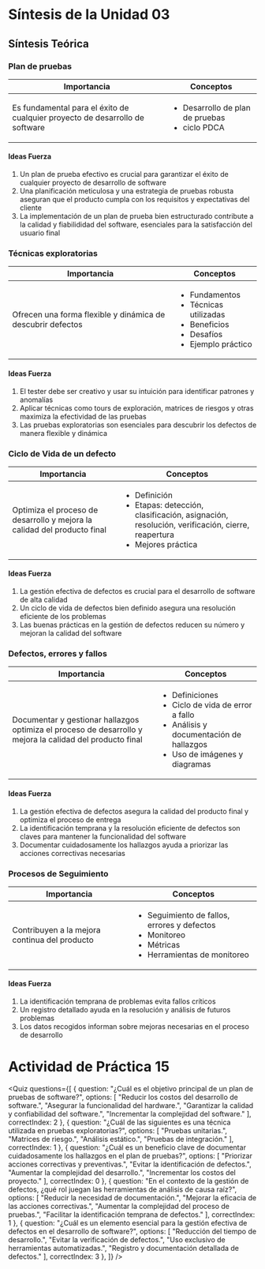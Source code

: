 
# Síntesis de la Unidad 03

## Síntesis Teórica

### Plan de pruebas

<table>
	<thead>
		<tr>
			<th>Importancia</th>
			<th>Conceptos</th>
		</tr>
	</thead>
	<tbody>
		<tr>
			<td>Es fundamental para el éxito de cualquier proyecto de desarrollo de software</td>
			<td>
                <ul>
                    <li>Desarrollo de plan de pruebas</li>
                    <li>ciclo PDCA</li>
                </ul>
            </td>
		</tr>
	</tbody>
</table>

#### Ideas Fuerza
1. Un plan de prueba efectivo es crucial para garantizar el éxito de cualquier proyecto de desarrollo de software
2. Una planificación meticulosa y una estrategia de pruebas robusta aseguran que el producto cumpla con los requisitos y expectativas del cliente
3. La implementación de un plan de prueba bien estructurado contribute a la calidad y fiabilididad del software, esenciales para la satisfacción del usuario final

### Técnicas exploratorias

<table>
	<thead>
		<tr>
			<th>Importancia</th>
			<th>Conceptos</th>
		</tr>
	</thead>
	<tbody>
		<tr>
			<td>Ofrecen una forma flexible y dinámica de descubrir defectos</td>
			<td>
                <ul>
                    <li>Fundamentos</li>
                    <li>Técnicas utilizadas</li>
                    <li>Beneficios</li>
                    <li>Desafíos</li>
                    <li>Ejemplo práctico</li>
                </ul>
            </td>
		</tr>
	</tbody>
</table>

#### Ideas Fuerza
1. El tester debe ser creativo y usar su intuición para identificar patrones y anomalías
2. Aplicar técnicas como tours de exploración, matrices de riesgos y otras maximiza la efectividad de las pruebas
3. Las pruebas exploratorias son esenciales para descubrir los defectos de manera flexible y dinámica

### Ciclo de Vida de un defecto

<table>
	<thead>
		<tr>
			<th>Importancia</th>
			<th>Conceptos</th>
		</tr>
	</thead>
	<tbody>
		<tr>
			<td>Optimiza el proceso de desarrollo y mejora la calidad del producto final</td>
			<td>
                <ul>
                    <li>Definición</li>
                    <li>Etapas: detección, clasificación, asignación, resolución, verificación, cierre, reapertura</li>
                    <li>Mejores práctica</li>
                </ul>
            </td>
		</tr>
	</tbody>
</table>

#### Ideas Fuerza
1. La gestión efectiva de defectos es crucial para el desarrollo de software de alta calidad
2. Un ciclo de vida de defectos bien definido asegura una resolución eficiente de los problemas
3. Las buenas prácticas en la gestión de defectos reducen su número y mejoran la calidad del software

### Defectos, errores y fallos

<table>
	<thead>
		<tr>
			<th>Importancia</th>
			<th>Conceptos</th>
		</tr>
	</thead>
	<tbody>
		<tr>
			<td>Documentar y gestionar hallazgos optimiza el proceso de desarrollo y mejora la calidad del producto final</td>
			<td>
                <ul>
                    <li>Definiciones</li>
                    <li>Ciclo de vida de error a fallo</li>
                    <li>Análisis y documentación de hallazgos</li>
                    <li>Uso de imágenes y diagramas</li>
                </ul>
            </td>
		</tr>
	</tbody>
</table>

#### Ideas Fuerza
1. La gestión efectiva de defectos asegura la calidad del producto final y optimiza el proceso de entrega
2. La identificación temprana y la resolución eficiente de defectos son claves para mantener la funcionalidad del software
3. Documentar cuidadosamente los hallazgos ayuda a priorizar las acciones correctivas necesarias

### Procesos de Seguimiento

<table>
	<thead>
		<tr>
			<th>Importancia</th>
			<th>Conceptos</th>
		</tr>
	</thead>
	<tbody>
		<tr>
			<td>Contribuyen a la mejora continua del producto</td>
			<td>
                <ul>
                    <li>Seguimiento de fallos, errores y defectos</li>
                    <li>Monitoreo</li>
                    <li>Métricas</li>
                    <li>Herramientas de monitoreo</li>
                </ul>
            </td>
		</tr>
	</tbody>
</table>

#### Ideas Fuerza
1. La identificación temprana de problemas evita fallos críticos
2. Un registro detallado ayuda en la resolución y análisis de futuros problemas
3. Los datos recogidos informan sobre mejoras necesarias en el proceso de desarrollo

# Actividad de Práctica 15

<Quiz questions={[
	{
		question: "¿Cuál es el objetivo principal de un plan de pruebas de software?",
		options: [
			"Reducir los costos del desarrollo de software.",
			"Asegurar la funcionalidad del hardware.",
			"Garantizar la calidad y confiabilidad del software.",
			"Incrementar la complejidad del software."
		],
		correctIndex: 2
	},
    {
		question: "¿Cuál de las siguientes es una técnica utilizada en pruebas exploratorias?",
		options: [
			"Pruebas unitarias.",
			"Matrices de riesgo.",
			"Análisis estático.",
			"Pruebas de integración."
		],
		correctIndex: 1
	},
    {
		question: "¿Cuál es un beneficio clave de documentar cuidadosamente los hallazgos en el plan de pruebas?",
		options: [
			"Priorizar acciones correctivas y preventivas.",
			"Evitar la identificación de defectos.",
			"Aumentar la complejidad del desarrollo.",
			"Incrementar los costos del proyecto."
		],
		correctIndex: 0
	},
    {
		question: "En el contexto de la gestión de defectos, ¿qué rol juegan las herramientas de análisis de causa raíz?",
		options: [
			"Reducir la necesidad de documentación.",
			"Mejorar la eficacia de las acciones correctivas.",
			"Aumentar la complejidad del proceso de pruebas.",
			"Facilitar la identificación temprana de defectos."
		],
		correctIndex: 1
	},
    {
		question: "¿Cuál es un elemento esencial para la gestión efectiva de defectos en el desarrollo de software?",
		options: [
			"Reducción del tiempo de desarrollo.",
			"Evitar la verificación de defectos.",
			"Uso exclusivo de herramientas automatizadas.",
			"Registro y documentación detallada de defectos."
		],
		correctIndex: 3
	},
]} />
